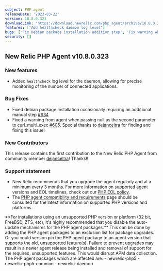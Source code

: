 ```yaml
---
subject: PHP agent
releaseDate: '2023-03-22'
version: 10.8.0.323
downloadLink: 'https://download.newrelic.com/php_agent/archive/10.8.0.323'
features: ['Add healthcheck daemon log level']
bugs: ['Fix Debian package installation addition step', 'Fix warning when passing null to curl_multi_exec']
security: []
---
```

## New Relic PHP Agent v10.8.0.323

### New features

* Added `healthcheck` log level for the daemon, allowing for precise monitoring of the number of connected applications.

### Bug Fixes

* Fixed debian package installation occasionally requiring an additional manual step [#634](https://github.com/newrelic/newrelic-php-agent/issues/634)
* Fixed a warning from agent when passing null as the second parameter to curl_multi_exec [#605](https://github.com/newrelic/newrelic-php-agent/issues/605). Special thanks to [dejanceltra](https://github.com/dejanceltra) for finding and fixing this issue!

### New Contributors

This release contains the first contribution to the New Relic PHP Agent from community member [dejanceltra](https://github.com/dejanceltra)! Thanks!!

### Support statement

* New Relic recommends that you upgrade the agent regularly and at a minimum every 3 months. For more information on supported agent versions and EOL timelines, check out our [PHP EOL policy](https://docs.newrelic.com/docs/apm/agents/php-agent/getting-started/php-agent-eol-policy/).
* The [PHP agent compatibility and requirements](https://docs.newrelic.com/docs/apm/agents/php-agent/getting-started/php-agent-compatibility-requirements/) page should be consulted for the latest information on supported PHP versions and platforms.

<Callout variant="important">
**For installations using an unsupported PHP version or platform (32 bit, FreeBSD, ZTS, etc), it's highly recommended that you disable the auto-update mechanisms for the PHP agent packages.** This can be done by adding the PHP agent packages to an exclusion list for package upgrades. Or you could version pin the PHP agent package to an agent version that supports the old, unsupported feature(s). Failure to prevent upgrades may result in a newer agent release being installed and removal of support for the required, unsupported features. This would disrupt APM data collection.
The PHP agent packages which are affected are:
   - newrelic-php5
   - newrelic-php5-common
   - newrelic-daemon
</Callout>

